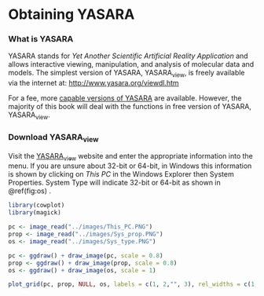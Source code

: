 # Obtaining YASARA

### What is YASARA

YASARA stands for *Yet Another Scientific Artificial Reality Application* and allows interactive viewing, manipulation, and analysis of molecular data and models. The simplest version of YASARA, YASARA~view~, is freely available via the internet at: [http://www.yasara.org/viewdl.htm](http://www.yasara.org/viewdl.htm) 

For a fee, more [capable versions of YASARA](http://www.yasara.org/yasaradl.htm) are available. However, the majority of this book will deal with the functions in free version of YASARA, YASARA~view~. 

### Download YASARA~view~

Visit the [YASARA~view~](http://www.yasara.org/viewdl.htm) website and enter the appropriate information into the menu. If you are unsure about 32-bit or 64-bit, in Windows this information is shown by clicking on *This PC* in the Windows Explorer then System Properties.  System Type will indicate 32-bit or 64-bit as shown in \@ref(fig:os) .

```r
library(cowplot)
library(magick)

pc <- image_read("../images/This_PC.PNG")
prop <- image_read("../images/Sys_prop.PNG")
os <- image_read("../images/Sys_type.PNG")

pc <- ggdraw() + draw_image(pc, scale = 0.8)
prop <- ggdraw() + draw_image(prop, scale = 0.8)
os <- ggdraw() + draw_image(os, scale = 1)

plot_grid(pc, prop, NULL, os, labels = c(1, 2,"", 3), rel_widths = c(1, 1, 0.3, 2), nrow = 1)
```



